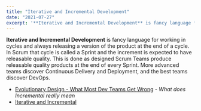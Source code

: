 ```yaml
---
title: "Iterative and Incremental Development"
date: "2021-07-27"
excerpt: '**Iterative and Incremental Development** is fancy language for working in cycles and'
---
```


**Iterative and Incremental Development** is fancy language for working in cycles and always releasing a version of the product at the end of a cycle. In Scrum that cycle is called a Sprint and the increment is expected to have releasable quality. This is done as designed Scrum Teams produce releasable quality products at the end of every Sprint. More advanced teams discover Continuous Delivery and Deployment, and the best teams discover DevOps.

<HighlightBox heading="Resource Links" variant="resourceLinks">

- [Evolutionary Design - What Most Dev Teams Get Wrong](http://codemanship.co.uk/parlezuml/blog/?postid=1576) - _What does Incremental really mean_
- [Iterative and Incremental](https://ronjeffries.com/articles/018-01ff/iter-incr/)
</HighlightBox>
